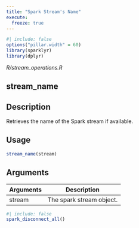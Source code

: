 ```yaml
---
title: "Spark Stream's Name"
execute:
  freeze: true
---
```


```r
#| include: false
options("pillar.width" = 60)
library(sparklyr) 
library(dplyr)
```

*R/stream_operations.R*

## stream_name

## Description
Retrieves the name of the Spark stream if available. 


## Usage
```r
stream_name(stream) 
```

## Arguments
|Arguments|Description|
|---|---|
| stream | The spark stream object. |








```r
#| include: false
spark_disconnect_all()
```
